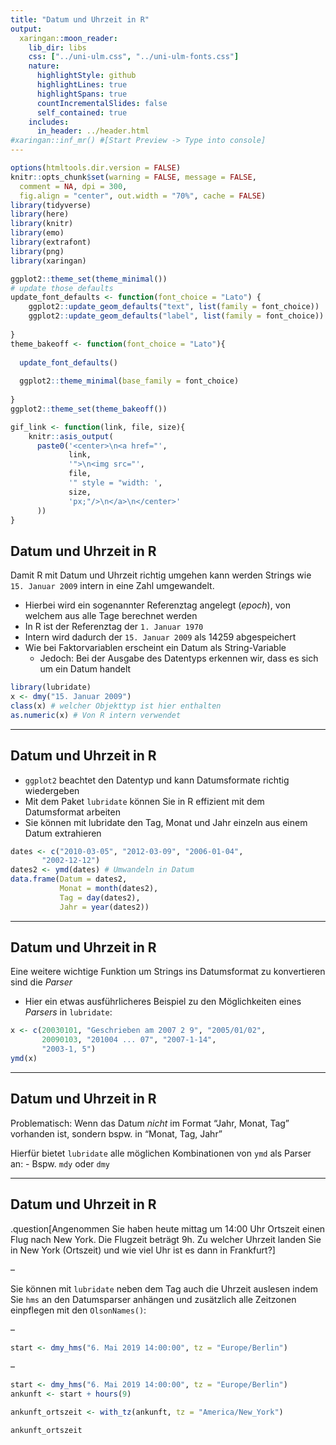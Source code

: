 ```yaml
---
title: "Datum und Uhrzeit in R"
output:
  xaringan::moon_reader:
    lib_dir: libs
    css: ["../uni-ulm.css", "../uni-ulm-fonts.css"]
    nature:
      highlightStyle: github
      highlightLines: true
      highlightSpans: true
      countIncrementalSlides: false
      self_contained: true
    includes:
      in_header: ../header.html 
#xaringan::inf_mr() #[Start Preview -> Type into console]
---
```


```r
options(htmltools.dir.version = FALSE)
knitr::opts_chunk$set(warning = FALSE, message = FALSE, 
  comment = NA, dpi = 300,
  fig.align = "center", out.width = "70%", cache = FALSE)
library(tidyverse)
library(here)
library(knitr)
library(emo)
library(extrafont)
library(png) 
library(xaringan)

ggplot2::theme_set(theme_minimal())
# update those defaults
update_font_defaults <- function(font_choice = "Lato") {
    ggplot2::update_geom_defaults("text", list(family = font_choice))
    ggplot2::update_geom_defaults("label", list(family = font_choice))
    
}
theme_bakeoff <- function(font_choice = "Lato"){ 
  
  update_font_defaults()
  
  ggplot2::theme_minimal(base_family = font_choice)
  
}
ggplot2::theme_set(theme_bakeoff())

gif_link <- function(link, file, size){
    knitr::asis_output(
      paste0('<center>\n<a href="',
             link,
             '">\n<img src="',
             file,
             '" style = "width: ',
             size,
             'px;"/>\n</a>\n</center>'
      ))
}
```


## Datum und Uhrzeit in R

Damit R mit Datum und Uhrzeit richtig umgehen kann werden Strings wie `15. Januar 2009` intern in eine Zahl umgewandelt.

- Hierbei wird ein sogenannter Referenztag angelegt (_epoch_), von welchem aus alle Tage berechnet werden
- In R ist der Referenztag der `1. Januar 1970`
- Intern wird dadurch der `15. Januar 2009` als 14259 abgespeichert
- Wie bei Faktorvariablen erscheint ein Datum als String-Variable
  - Jedoch: Bei der Ausgabe des Datentyps erkennen wir, dass es sich um ein Datum handelt

```r
library(lubridate)
x <- dmy("15. Januar 2009")
class(x) # welcher Objekttyp ist hier enthalten
as.numeric(x) # Von R intern verwendet
```

---

## Datum und Uhrzeit in R

- `ggplot2` beachtet den Datentyp und kann Datumsformate richtig wiedergeben
- Mit dem Paket `lubridate` können Sie in R effizient mit dem Datumsformat arbeiten
- Sie können mit lubridate den Tag, Monat und Jahr einzeln aus einem Datum extrahieren

```r
dates <- c("2010-03-05", "2012-03-09", "2006-01-04",
       "2002-12-12")
dates2 <- ymd(dates) # Umwandeln in Datum
data.frame(Datum = dates2, 
           Monat = month(dates2),
           Tag = day(dates2),
           Jahr = year(dates2))
```

---

## Datum und Uhrzeit in R 


Eine weitere wichtige Funktion um Strings ins Datumsformat zu konvertieren sind die _Parser_

  - Hier ein etwas ausführlicheres Beispiel zu den Möglichkeiten eines _Parsers_ in `lubridate`:

```r
x <- c(20030101, "Geschrieben am 2007 2 9", "2005/01/02", 
       20090103, "201004 ... 07", "2007-1-14",
       "2003-1, 5")
ymd(x)
```

---

## Datum und Uhrzeit in R 

Problematisch: Wenn das Datum _nicht_ im Format "Jahr, Monat, Tag" vorhanden ist, sondern bspw. in "Monat, Tag, Jahr"

Hierfür bietet `lubridate` alle möglichen Kombinationen von `ymd` als Parser an: 
- Bspw. `mdy` oder `dmy`

---

## Datum und Uhrzeit in R

.question[Angenommen Sie haben heute mittag um 14:00 Uhr Ortszeit einen Flug nach New York. Die Flugzeit beträgt 9h. Zu welcher Uhrzeit landen Sie in New York (Ortszeit) und wie viel Uhr ist es dann in Frankfurt?]

--

Sie können mit `lubridate` neben dem Tag auch die Uhrzeit auslesen indem Sie `hms` an den Datumsparser anhängen und zusätzlich alle Zeitzonen einpflegen mit den `OlsonNames()`:

--

```r
start <- dmy_hms("6. Mai 2019 14:00:00", tz = "Europe/Berlin")
```

--

```r
start <- dmy_hms("6. Mai 2019 14:00:00", tz = "Europe/Berlin")
ankunft <- start + hours(9)

ankunft_ortszeit <- with_tz(ankunft, tz = "America/New_York")

ankunft_ortszeit
```

